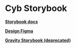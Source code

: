 
<Meta title="Introduction" />

<style></style>

# Cyb Storybook

[**Storybook docs**](https://storybook.js.org/docs/react/get-started/install)

[**Design Figma**](https://www.figma.com/file/7i0Ly3YF587km0F8iDZod4/cyb)

[**Gravity Storybook (deprecated)**](https://cybercongress.github.io/gravity)
